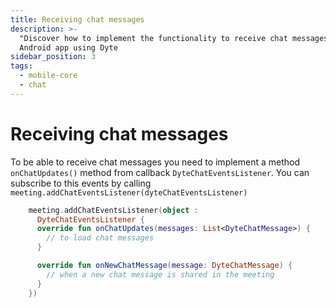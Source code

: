 ```yaml
---
title: Receiving chat messages
description: >-
  "Discover how to implement the functionality to receive chat messages in your
  Android app using Dyte
sidebar_position: 3
tags:
  - mobile-core
  - chat
---
```


# Receiving chat messages

To be able to receive chat messages you need to implement a method
`onChatUpdates()` method from callback `DyteChatEventsListener`. You can
subscribe to this events by calling
`meeting.addChatEventsListener(dyteChatEventsListener)`

```kotlin
    meeting.addChatEventsListener(object :
      DyteChatEventsListener {
      override fun onChatUpdates(messages: List<DyteChatMessage>) {
        // to load chat messages
      }

      override fun onNewChatMessage(message: DyteChatMessage) {
        // when a new chat message is shared in the meeting
      }
    })
```
